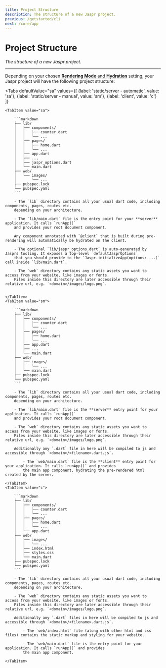 ```yaml
---
title: Project Structure
description: The structure of a new Jaspr project.
previous: /getstarted/cli
next: /core/app
---
```


# Project Structure
*The structure of a new Jaspr project.*

---

Depending on your chosen [**Rendering Mode** and **Hydration**](/core/modes) setting, your Jaspr project will have the following project structure:

<Tabs defaultValue="sa" values={[
    {label: 'static/server - automatic', value: 'sa'},
    {label: 'static/server - manual', value: 'sm'},
    {label: 'client', value: 'c'}
]}
>
    <TabItem value="sa">

        ```markdown
        ├── lib/
        │   ├── components/
        │   │   ├── counter.dart
        │   │   └── ...
        │   ├── pages/
        │   │   ├── home.dart
        │   │   └── ...
        │   ├── app.dart
        │   ├── ...
        │   ├── jaspr_options.dart
        │   └── main.dart
        ├── web/
        │   └── images/
        │       └── ...
        ├── pubspec.lock
        └── pubspec.yaml
        ```

        - The `lib` directory contains all your usual dart code, including components, pages, routes etc.
        depending on your architecture.

        - The `lib/main.dart` file is the entry point for your **server** application. It calls `runApp()`
        and provides your root document component.

        Any component annotated with `@client` that is built during pre-rendering will automatically be hydrated on the client.

        - The optional `lib/jaspr_options.dart` is auto-generated by Jasprs tooling. It exposes a top-level `defaultJasprOptions`
        that you should provide to the `Jaspr.initializeApp(options: ...)` call inside `lib/main.dart`.

        - The `web` directory contains any static assets you want to access from your website, like images or fonts.
        Files inside this directory are later accessible through their relative url, e.g. `<domain>/images/logo.png`.


    </TabItem>
    <TabItem value="sm">

        ```markdown
        ├── lib/
        │   ├── components/
        │   │   ├── counter.dart
        │   │   └── ...
        │   ├── pages/
        │   │   ├── home.dart
        │   │   └── ...
        │   ├── app.dart
        │   ├── ...
        │   └── main.dart
        ├── web/
        │   ├── images/
        │   │   └── ...
        │   └── main.dart
        ├── pubspec.lock
        └── pubspec.yaml
        ```

        - The `lib` directory contains all your usual dart code, including components, pages, routes etc.
        depending on your architecture.

        - The `lib/main.dart` file is the **server** entry point for your application. It calls `runApp()`
        and provides your root document component.

        - The `web` directory contains any static assets you want to access from your website, like images or fonts.
        Files inside this directory are later accessible through their relative url, e.g. `<domain>/images/logo.png`.

        Additionally any `.dart` file in here will be compiled to js and accessible through `<domain>/<filename>.dart.js`.

            - The `web/main.dart` file is the **client** entry point for your application. It calls `runApp()` and provides
            the main app component, hydrating the pre-rendered html created by the server.

    </TabItem>
    <TabItem value="c">

        ```markdown
        ├── lib/
        │   ├── components/
        │   │   ├── counter.dart
        │   │   └── ...
        │   ├── pages/
        │   │   ├── home.dart
        │   │   └── ...
        │   └── app.dart
        ├── web/
        │   ├── images/
        │   │   └── ...
        │   ├── index.html
        │   ├── styles.css
        │   └── main.dart
        ├── pubspec.lock
        └── pubspec.yaml
        ```

        - The `lib` directory contains all your usual dart code, including components, pages, routes etc.
        depending on your architecture.

        - The `web` directory contains any static assets you want to access from your website, like images or fonts.
        Files inside this directory are later accessible through their relative url, e.g. `<domain>/images/logo.png`.

        Additionally any `.dart` files in here will be compiled to js and accessible through `<domain>/<filename>.dart.js`.

            - The `web/index.html` file (along with other html and css files) contains the static markup and styling for your website.

            - The `web/main.dart` file is the entry point for your application. It calls `runApp()` and provides
            the main app component.

    </TabItem>
</Tabs>

